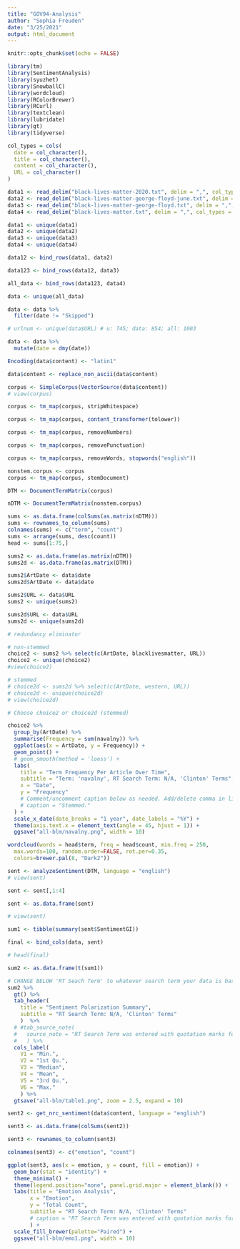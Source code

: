 ```yaml
---
title: "GOV94-Analysis"
author: "Sophia Freuden"
date: "3/25/2021"
output: html_document
---
```


```r
knitr::opts_chunk$set(echo = FALSE)
```

```r
library(tm)
library(SentimentAnalysis)
library(syuzhet)
library(SnowballC)
library(wordcloud)
library(RColorBrewer)
library(RCurl)
library(textclean)
library(lubridate)
library(gt)
library(tidyverse)
```

```r
col_types = cols(
  date = col_character(),
  title = col_character(),
  content = col_character(),
  URL = col_character()
)
```

```r
data1 <- read_delim("black-lives-matter-2020.txt", delim = ",", col_types = col_types)
data2 <- read_delim("black-lives-matter-george-floyd-june.txt", delim = ",", col_types = col_types)
data3 <- read_delim("black-lives-matter-george-floyd.txt", delim = ",", col_types = col_types)
data4 <- read_delim("black-lives-matter.txt", delim = ",", col_types = col_types)
```

```r
data1 <- unique(data1)
data2 <- unique(data2)
data3 <- unique(data3)
data4 <- unique(data4)
```

```r
data12 <- bind_rows(data1, data2)

data123 <- bind_rows(data12, data3)

all_data <- bind_rows(data123, data4)

data <- unique(all_data)

data <- data %>%
  filter(date != "Skipped")

# urlnum <- unique(data$URL) # u: 745; data: 854; all: 1003
```

```r
data <- data %>%
  mutate(date = dmy(date))
```

```r
Encoding(data$content) <- "latin1"

data$content <- replace_non_ascii(data$content)
```

```r
corpus <- SimpleCorpus(VectorSource(data$content))
# view(corpus)
```

```r
corpus <- tm_map(corpus, stripWhitespace)

corpus <- tm_map(corpus, content_transformer(tolower))

corpus <- tm_map(corpus, removeNumbers)

corpus <- tm_map(corpus, removePunctuation)

corpus <- tm_map(corpus, removeWords, stopwords("english"))
```

```r
nonstem.corpus <- corpus
corpus <- tm_map(corpus, stemDocument)
```

```r
DTM <- DocumentTermMatrix(corpus)
```

```r
nDTM <- DocumentTermMatrix(nonstem.corpus)
```

```r
sums <- as.data.frame(colSums(as.matrix(nDTM)))
sums <- rownames_to_column(sums)
colnames(sums) <- c("term", "count")
sums <- arrange(sums, desc(count))
head <- sums[1:75,]

sums2 <- as.data.frame(as.matrix(nDTM))
sums2d <- as.data.frame(as.matrix(DTM))
```

```r
sums2$ArtDate <- data$date
sums2d$ArtDate <- data$date

sums2$URL <- data$URL
sums2 <- unique(sums2)

sums2d$URL <- data$URL
sums2d <- unique(sums2d)
```

```r
# redundancy eliminator

# non-stemmed
choice2 <- sums2 %>% select(c(ArtDate, blacklivesmatter, URL))
choice2 <- unique(choice2)
#view(choice2)

# stemmed
# choice2d <- sums2d %>% select(c(ArtDate, western, URL))
# choice2d <- unique(choice2d)
# view(choice2d)
```

```r
# Choose choice2 or choice2d (stemmed)

choice2 %>%
  group_by(ArtDate) %>% 
  summarise(Frequency = sum(navalny)) %>%
  ggplot(aes(x = ArtDate, y = Frequency)) +
  geom_point() +
  # geom_smooth(method = 'loess') +
  labs(
    title = "Term Frequency Per Article Over Time",
    subtitle = "Term: 'navalny', RT Search Term: N/A, 'Clinton' Terms",
    x = "Date",
    y = "Frequency"
    # Comment/uncomment caption below as needed. Add/delete comma in line above, too.
    # caption = "Stemmed."
  ) +
  scale_x_date(date_breaks = "1 year", date_labels = "%Y") +
  theme(axis.text.x = element_text(angle = 45, hjust = 1)) +
  ggsave("all-blm/navalny.png", width = 10)
```

```r
wordcloud(words = head$term, freq = head$count, min.freq = 250,
  max.words=100, random.order=FALSE, rot.per=0.35, 
  colors=brewer.pal(8, "Dark2"))
```

```r
sent <- analyzeSentiment(DTM, language = "english")
# view(sent)

sent <- sent[,1:4]

sent <- as.data.frame(sent)

# view(sent)

sum1 <- tibble(summary(sent$SentimentGI))

final <- bind_cols(data, sent)

# head(final)
```

```r
sum2 <- as.data.frame(t(sum1))

# CHANGE BELOW 'RT Seach Term' to whatever search term your data is based on.
sum2 %>%
  gt() %>%
  tab_header(
    title = "Sentiment Polarization Summary",
    subtitle = "RT Search Term: N/A, 'Clinton' Terms"
    )  %>% 
  # #tab_source_note(
  #   source_note = "RT Search Term was entered with quotation marks for accuracy."
  #   ) %>% 
  cols_label(
    V1 = "Min.",
    V2 = "1st Qu.",
    V3 = "Median",
    V4 = "Mean",
    V5 = "3rd Qu.",
    V6 = "Max."
    ) %>% 
  gtsave("all-blm/table1.png", zoom = 2.5, expand = 10)
```

```r
sent2 <- get_nrc_sentiment(data$content, language = "english")

sent3 <- as.data.frame(colSums(sent2))

sent3 <- rownames_to_column(sent3)

colnames(sent3) <- c("emotion", "count")
```

```r
ggplot(sent3, aes(x = emotion, y = count, fill = emotion)) +
  geom_bar(stat = "identity") +
  theme_minimal() +
  theme(legend.position="none", panel.grid.major = element_blank()) +
  labs(title = "Emotion Analysis",
       x = "Emotion",
       y = "Total Count",
       subtitle = "RT Search Term: N/A, 'Clinton' Terms"
       # caption = "RT Search Term was entered with quotation marks for accuracy."
       ) +
  scale_fill_brewer(palette="Paired") +
  ggsave("all-blm/emo1.png", width = 10)
```


